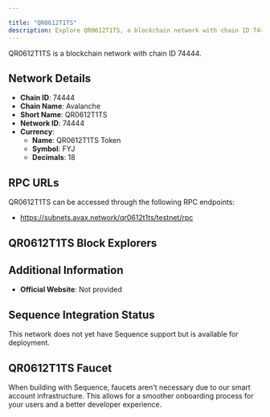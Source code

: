 ```yaml
---

title: "QR0612T1TS"
description: Explore QR0612T1TS, a blockchain network with chain ID 74444. Learn about its native currency, QR0612T1TS Token, and how to interact with the network.
---
```




QR0612T1TS is a blockchain network with chain ID 74444.

## Network Details

- **Chain ID**: 74444
- **Chain Name**: Avalanche
- **Short Name**: QR0612T1TS
- **Network ID**: 74444
- **Currency**: 
  - **Name**: QR0612T1TS Token
  - **Symbol**: FYJ
  - **Decimals**: 18

## RPC URLs

QR0612T1TS can be accessed through the following RPC endpoints:

- https://subnets.avax.network/qr0612t1ts/testnet/rpc

## QR0612T1TS Block Explorers



## Additional Information

- **Official Website**: Not provided

## Sequence Integration Status

This network does not yet have Sequence support but is available for deployment.

## QR0612T1TS Faucet

When building with Sequence, faucets aren't necessary due to our smart account infrastructure. This allows for a smoother onboarding process for your users and a better developer experience.
